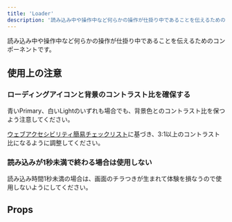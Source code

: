 ```yaml
---
title: 'Loader'
description: '読み込み中や操作中など何らかの操作が仕掛り中であることを伝えるためのコンポーネントです。'
---
```


読み込み中や操作中など何らかの操作が仕掛り中であることを伝えるためのコンポーネントです。

<ComponentStory name="Loader" />

## 使用上の注意
### ローディングアイコンと背景のコントラスト比を確保する

青いPrimary、白いLightのいずれも場合でも、背景色とのコントラスト比を保つよう注意してください。

[ウェブアクセシビリティ簡易チェックリスト](https://smarthr.design/accessibility/check-list/#h2-3)に基づき、3:1以上のコントラスト比になるように調整してください。

### 読み込みが1秒未満で終わる場合は使用しない

読み込み時間1秒未満の場合は、画面のチラつきが生まれて体験を損なうので使用しないようにしてください。

## Props

<ComponentPropsTable name="Loader" />
